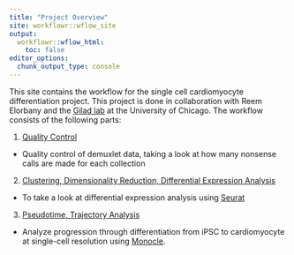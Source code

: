 ```yaml
---
title: "Project Overview"
site: workflowr::wflow_site
output:
  workflowr::wflow_html:
    toc: false
editor_options:
  chunk_output_type: console
---
```


This site contains the workflow for the single cell cardiomyocyte differentiation project.  This project is done in collaboration with Reem Elorbany and the [Gilad lab](https://giladlab.uchicago.edu/) at the University of Chicago.  The workflow consists of the following parts:

1. [Quality Control](quality_control.html)
  + Quality control of demuxlet data, taking a look at how many nonsense calls are made for each collection

2. [Clustering, Dimensionality Reduction, Differential Expression Analysis](seurat_diffex.html)
  + To take a look at differential expression analysis using [Seurat](https://satijalab.org/seurat/)
  
3. [Pseudotime, Trajectory Analysis](pseudotime.html)
  + Analyze progression through differentiation from iPSC to cardiomyocyte at single-cell resolution using [Monocle](https://cole-trapnell-lab.github.io/monocle3/docs/introduction/).